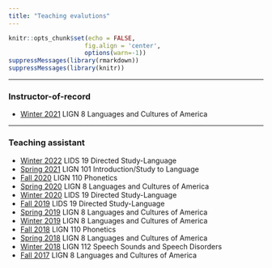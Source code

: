 ```yaml
---
title: "Teaching evalutions"
---
```

```r
knitr::opts_chunk$set(echo = FALSE,
                     fig.align = 'center',
                     options(warn=-1))
suppressMessages(library(rmarkdown))
suppressMessages(library(knitr))
```

***
### Instructor-of-record


* [Winter 2021](file/TA_evaluation/WI21A-Associate-in.pdf) LIGN 8 Languages and Cultures of America


***
### Teaching assistant
* [Winter 2022](file/TA_evaluation/WI22.pdf) LIDS 19 Directed Study-Language
* [Spring 2021](file/TA_evaluation/SP21.pdf) LIGN 101 Introduction/Study to Language
* [Fall 2020](file/TA_evaluation/FA20.pdf) LIGN 110 Phonetics
* [Spring 2020](file/TA_evaluation/SP20.pdf) LIGN 8 Languages and Cultures of America
* [Winter 2020](file/TA_evaluation/WI20.pdf) LIDS 19 Directed Study-Language
* [Fall 2019](file/TA_evaluation/FA19.pdf) LIDS 19 Directed Study-Language
* [Spring 2019](file/TA_evaluation/SP19.pdf) LIGN 8 Languages and Cultures of America
* [Winter 2019](file/TA_evaluation/WI19.pdf) LIGN 8 Languages and Cultures of America
* [Fall 2018](file/TA_evaluation/FA18.pdf) LIGN 110 Phonetics
* [Spring 2018](file/TA_evaluation/SP18.pdf) LIGN 8 Languages and Cultures of America
* [Winter 2018](file/TA_evaluation/WI18.pdf) LIGN 112 Speech Sounds and Speech Disorders
* [Fall 2017](file/TA_evaluation/FA17.pdf) LIGN 8 Languages and Cultures of America
